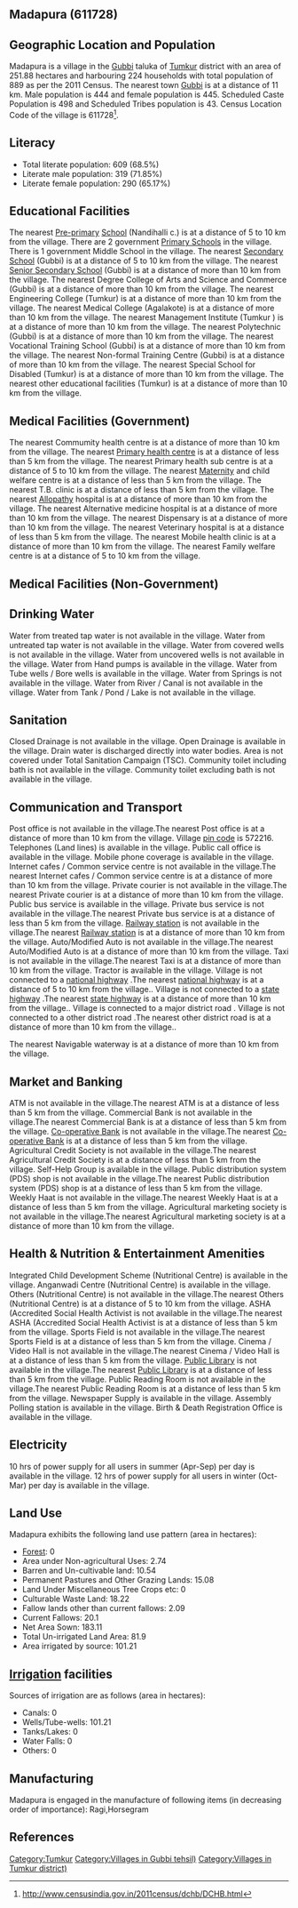 {{Infobox settlement
| name=Madapura
| native_name=
| native_name_lang=
| other_name=
| nickname=
| settlement_type=Village
| image_skyline=
| image_alt=
| image_caption=
| pushpin_map=India Karnataka
| pushpin_label_position=right
| pushpin_map_alt=
| pushpin_map_caption=Location in Karnataka, India
| latd=
| latm=
| lats=
| latNS=
| longd=
| longm=
| longs=
| longEW=
| coordinates_display=inline,title
| subdivision_type=Country
| subdivision_name={{flag|India}}
| subdivision_type1=[[States and territories of India|State]]
| subdivision_name1=Karnataka 
| subdivision_type2=[[List of districts of India|District]]
| subdivision_name2=Tumkur
| subdivision_type3=Tahsil
| subdivision_name3=Gubbi 
| website=
| established_title=<!-- Established -->
| established_date=
| founder=
| named_for=
| government_type=
| governing_body=
| unit_pref=Metric=
| area_footnotes=
| area_rank=
| area_total_km2=2.52
| elevation_footnotes=
| elevation_m=
| population_total=889
| population_as_of=2011
| population_rank=
| population_density_km2=352
| population_demonym=
| population_footnotes=
| demographics_type1=Languages
| demographics1_title1=Official
| demographics1_info1=[[Kannada language|Kannada]]
| timezone1=[[Indian Standard Time|IST]]
| utc_offset1==+5:30
| postal_code_type=[[Postal Index Number|PIN]]
| postal_code=572216
| area_code_type=Telephone code
| area_code=
| registration_plate=
| blank1_name_sec1=Nearest city
| blank1_info_sec1=[[Gubbi]]
| blank2_name_sec1=[[Human sex ratio|Sex ratio]]
| blank2_info_sec1=1002 [[male|♂]]/[[female|♀]]
| blank3_name_sec1=Literacy
| blank3_info_sec1=68.5%
| blank1_name_sec2=[[2011 Census of India|2011 census]] code
| blank1_info_sec2=611728
| footnotes=
}}

== Madapura (611728) ==

== Geographic Location and Population ==

Madapura is a village in the [[Gubbi ]] taluka of [[Tumkur]] district with an area of 251.88 hectares and harbouring 224 households with total population of 889 as per the 2011 Census. The nearest town [[Gubbi]] is at a distance of 11 km. Male population is 444 and female population is 445. Scheduled Caste Population is 498 and Scheduled Tribes population is 43. Census Location Code of the village is 611728<ref>http://www.censusindia.gov.in/2011census/dchb/DCHB.html</ref>.


== Literacy ==  
* Total literate population: 609 (68.5%)
* Literate male population: 319 (71.85%)
* Literate female population: 290 (65.17%)


== Educational Facilities ==  
The nearest [[Pre-primary]] [[School]] (Nandihalli c.) is at a distance of 5 to 10 km from the village.
There are 2 government [[Primary School]]s in the village.
There is 1 government Middle School in the village.
The nearest [[Secondary School]] (Gubbi) is at a distance of 5 to 10 km from the village.
The nearest [[Senior Secondary School]] (Gubbi) is at a distance of more than 10 km from the village.
The nearest Degree College of Arts and Science and Commerce (Gubbi) is at a distance of more than 10 km from the village.
The nearest Engineering College (Tumkur) is at a distance of more than 10 km from the village.
The nearest Medical College (Agalakote) is at a distance of more than 10 km from the village.
The nearest Management Institute (Tumkur ) is at a distance of more than 10 km from the village.
The nearest Polytechnic (Gubbi) is at a distance of more than 10 km from the village.
The nearest Vocational Training School (Gubbi) is at a distance of more than 10 km from the village.
The nearest Non-formal Training Centre (Gubbi) is at a distance of more than 10 km from the village.
The nearest Special School for Disabled (Tumkur) is at a distance of more than 10 km from the village.
The nearest other educational facilities (Tumkur) is at a distance of more than 10 km from the village.


== Medical Facilities (Government) ==
The nearest Commumity health centre is at a distance of more than 10 km from the village.
The nearest [[Primary health centre]] is at a distance of less than 5 km from the village.
The nearest Primary health sub centre is at a distance of 5 to 10 km from the village.
The nearest [[Maternity]] and child welfare centre is at a distance of less than 5 km from the village.
The nearest T.B. clinic is at a distance of less than 5 km from the village.
The nearest [[Allopathy]] hospital is at a distance of more than 10 km from the village.
The nearest Alternative medicine hospital is at a distance of more than 10 km from the village.
The nearest Dispensary is at a distance of more than 10 km from the village.
The nearest Veterinary hospital is at a distance of less than 5 km from the village.
The nearest Mobile health clinic is at a distance of more than 10 km from the village.
The nearest Family welfare centre is at a distance of 5 to 10 km from the village.


== Medical Facilities (Non-Government) ==











== Drinking Water ==
Water from treated tap water is not available in the village.
Water from untreated tap water is not available in the village.
Water from covered wells is not available in the village.
Water from uncovered wells is not available in the village.
Water from Hand pumps is available in the village.
Water from Tube wells / Bore wells is available in the village.
Water from Springs is not available in the village.
Water from River / Canal is not available in the village.
Water from Tank / Pond / Lake is not available in the village.


== Sanitation ==
Closed Drainage is not available in the village.
Open Drainage is available in the village.
Drain water is discharged directly into water bodies.
Area is not covered under Total Sanitation Campaign (TSC).
Community toilet including bath is not available in the village.
Community toilet excluding bath is not available in the village.


== Communication and Transport ==
Post office is not available in the village.The nearest Post office is at a distance of more than 10 km from the village.
Village [[pin code]] is 572216.
Telephones (Land lines) is available in the village.
Public call office is available in the village.
Mobile phone coverage is available in the village.
Internet cafes / Common service centre is not available in the village.The nearest Internet cafes / Common service centre is at a distance of more than 10 km from the village.
Private courier is not available in the village.The nearest Private courier is at a distance of more than 10 km from the village.
Public bus service is available in the village.
Private bus service is not available in the village.The nearest Private bus service is at a distance of less than 5 km from the village.
[[Railway station]] is not available in the village.The nearest [[Railway station]] is at a distance of more than 10 km from the village.
Auto/Modified Auto is not available in the village.The nearest Auto/Modified Auto is at a distance of more than 10 km from the village.
Taxi is not available in the village.The nearest Taxi is at a distance of more than 10 km from the village.
Tractor is available in the village.
Village is not connected to a [[national highway]] .The nearest [[national highway]] is at a distance of 5 to 10 km from the village..
Village is not connected to a [[state highway]] .The nearest [[state highway]] is at a distance of more than 10 km from the village..
Village is connected to a major district road    .
Village is not connected to a other district road .The nearest other district road is at a distance of more than 10 km from the village..



The nearest Navigable waterway is at a distance of more than 10 km from the village.



== Market and Banking ==
ATM is not available in the village.The nearest ATM is at a distance of less than 5 km from the village.
Commercial Bank is not available in the village.The nearest Commercial Bank is at a distance of less than 5 km from the village.
[[Co-operative Bank]] is not available in the village.The nearest [[Co-operative Bank]] is at a distance of less than 5 km from the village.
Agricultural Credit Society is not available in the village.The nearest Agricultural Credit Society is at a distance of less than 5 km from the village.
Self-Help Group is available in the village.
Public distribution system (PDS) shop is not available in the village.The nearest Public distribution system (PDS) shop is at a distance of less than 5 km from the village.
Weekly Haat is not available in the village.The nearest Weekly Haat is at a distance of less than 5 km from the village.
Agricultural marketing society is not available in the village.The nearest Agricultural marketing society is at a distance of more than 10 km from the village.


== Health & Nutrition & Entertainment Amenities ==
Integrated Child Development Scheme (Nutritional Centre) is available in the village.
Anganwadi Centre (Nutritional Centre) is available in the village.
Others (Nutritional Centre) is not available in the village.The nearest Others (Nutritional Centre) is at a distance of 5 to 10 km from the village.
ASHA (Accredited Social Health Activist is not available in the village.The nearest ASHA (Accredited Social Health Activist is at a distance of less than 5 km from the village.
Sports Field is not available in the village.The nearest Sports Field is at a distance of less than 5 km from the village.
Cinema / Video Hall is not available in the village.The nearest Cinema / Video Hall is at a distance of less than 5 km from the village.
[[Public Library]] is not available in the village.The nearest [[Public Library]] is at a distance of less than 5 km from the village.
Public Reading Room is not available in the village.The nearest Public Reading Room is at a distance of less than 5 km from the village.
Newspaper Supply is available in the village.
Assembly Polling station is available in the village.
Birth & Death Registration Office is available in the village.


== Electricity ==






10 hrs of power supply for all users in summer (Apr-Sep) per day is available in the village.
12 hrs of power supply for all users in winter (Oct-Mar) per day is available in the village.


== Land Use ==
Madapura exhibits the following land use pattern (area in hectares):
* [[Forest]]: 0
* Area under Non-agricultural Uses: 2.74
* Barren and Un-cultivable land: 10.54
* Permanent Pastures and Other Grazing Lands: 15.08
* Land Under Miscellaneous Tree Crops etc: 0
* Culturable Waste Land: 18.22
* Fallow lands other than current fallows: 2.09
* Current Fallows: 20.1
* Net Area Sown: 183.11
* Total Un-irrigated Land Area: 81.9
* Area irrigated by source: 101.21


== [[Irrigation]] facilities ==
Sources of irrigation are as follows (area in hectares):
* Canals: 0
* Wells/Tube-wells: 101.21
* Tanks/Lakes: 0
* Water Falls: 0
* Others: 0


== Manufacturing ==
Madapura is engaged in the manufacture of following items (in decreasing order of importance): Ragi,Horsegram


[[Category:Tumkur]]
[[Category:Villages in Gubbi  tehsil)]]
[[Category:Villages in Tumkur district)]]


== References ==
{{Reflist}}


